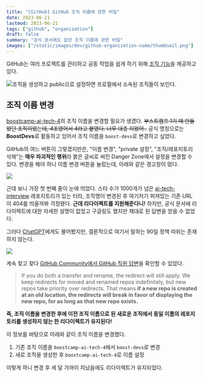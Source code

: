 ```yaml
---
title: "[GitHub] GitHub 조직 이름에 관한 비밀"
date: 2023-06-21
lastmod: 2023-06-21
tags: ["github", "organization"]
draft: false
summary: "공식 문서에도 없던 조직 이름에 관한 비밀"
images: ["/static/images/dev/github-organization-name/thumbnail.png"]
---
```


GitHub는 여러 프로젝트를 관리하고 공동 작업을 쉽게 하기 위해 [조직 기능](https://docs.github.com/ko/organizations)을 제공하고 있다.

![조직을 생성하고 public으로 설정하면 프로필에서 소속된 조직들이 보인다.](/static/images/dev/github-organization-name/coodingpenguin-organization.png)

## 조직 이름 변경

[boostcamp-ai-tech-4](https://github.com/boostcamp-ai-tech-4)의 조직 이름을 변경할 필요가 생겼다. ~~부스트캠프 1기 때 만들었던 조직이었는데, 4조였어서 4라고 붙였다. 너무 대충 지었어..~~ 공식 명칭으로는 **BoostDevs**로 활동하고 있어서 조직 이름을 `boost-devs`로 변경하고 싶었다.

GitHub의 여느 버튼이 그렇겠지만은, "이름 변경", "private 설정", "조직/레포지토리 삭제"는 **매우 파괴적인 행위**라 붉은 글씨로 써진 Danger Zone에서 설정을 변경할 수 있다.
변경을 해야 하니 이름 변경 버튼을 눌렀는데, 아래와 같은 경고창이 떴다.

![](/static/images/dev/github-organization-name/warning-dialog.png)

근데 보니 가장 첫 번째 줄이 눈에 띄었다. 스타 수가 1000개가 넘은 [ai-tech-interview](https://github.com/boost-devs/ai-tech-interview) 레포지토리가 있는 터라, 조직명이 변경된 후 여기저기 퍼져있는 기존 URL이 404를 띄울까봐 걱정됐다. **근데 리다이렉트를 지원해준다니!** 하지만, 공식 문서에 리다이렉트에 대한 자세한 설명이 없었고 구글링도 했지만 제대로 된 답변을 얻을 수 없었다.

그러다 [ChatGPT](https://chat.openai.com/)에게도 물어봤지만, 결론적으로 여기서 말하는 90일 정책 따위는 존재하지 않는다.

![](/static/images/dev/github-organization-name/chatgpt-answer.png)

계속 찾고 찾다 [GitHub Community에서 GitHub 직원 답변](https://github.com/orgs/community/discussions/22669)을 확인할 수 있었다.

> If you do both a transfer and rename, the redirect will still apply. We keep redirects for moved and renamed repos indefinitely, but new repos take priority over redirects. That means **if a new repo is created at an old location, the redirects will break in favor of displaying the new repo, for as long as that new repo exists.**

**즉, 조직 이름을 변경한 후에 이전 조직 이름으로 된 새로운 조직에서 동일 이름의 레포지토리를 생성하지 않는 한 리다이렉트가 유지된다!**

이 정보를 바탕으로 아래와 같이 조직 이름을 변경했다.

1. 기존 조직 이름을 `boostcamp-ai-tech-4`에서 `boost-devs`로 변경
2. 새로 조직을 생성한 후 `boostcamp-ai-tech-4`로 이름 설정

이렇게 하니 변경 후 세 달 가까이 지났음에도 리다이렉트가 유지되었다.
